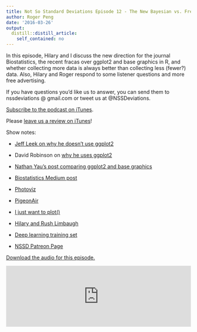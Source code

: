 ```yaml
---
title: Not So Standard Deviations Episode 12 - The New Bayesian vs. Frequentist
author: Roger Peng
date: '2016-03-26'
output:
  distill::distill_article:
    self_contained: no
---
```



In this episode, Hilary and I discuss the new direction for the
journal Biostatistics, the recent fracas over ggplot2 and base
graphics in R, and whether collecting more data is always better than
collecting less (fewer?) data. Also, Hilary and Roger respond to some
listener questions and more free advertising.

If you have questions you’d like us to answer, you can send them to
nssdeviations @ gmail.com or tweet us at @NSSDeviations.

[Subscribe to the podcast on iTunes](https://itunes.apple.com/us/podcast/not-so-standard-deviations/id1040614570).

Please [leave us a review on iTunes](https://itunes.apple.com/us/podcast/not-so-standard-deviations/id1040614570)!


Show notes:

* [Jeff Leek on why he doesn’t use ggplot2](http://goo.gl/am6I3r)

* David Robinson on [why he uses ggplot2](http://varianceexplained.org/r/why-I-use-ggplot2/)

* [Nathan Yau’s post comparing ggplot2 and base graphics](http://goo.gl/6iEB2I)

* [Biostatistics Medium post](https://goo.gl/YuhFgB)

* [Photoviz](http://goo.gl/tXNdCA)

* [PigeonAir](https://twitter.com/PigeonAir)

* [I just want to plot()](https://goo.gl/jqlg0G)

* [Hilary and Rush Limbaugh](https://goo.gl/vvCfkl)

* [Deep learning training set](http://imgur.com/a/K4RWn)

* [NSSD Patreon Page](http://patreon.com/NSSDeviations)

<a href="https://soundcloud.com/nssd-podcast/episode-12-the-new-bayesian-vs-frequentist">Download the audio for this episode.</a>

<iframe width="100%" height="166" scrolling="no" frameborder="no" src="https://w.soundcloud.com/player/?url=https%3A//api.soundcloud.com/tracks/255099493&amp;color=ff5500&amp;auto_play=false&amp;hide_related=false&amp;show_comments=true&amp;show_user=true&amp;show_reposts=false"></iframe>
